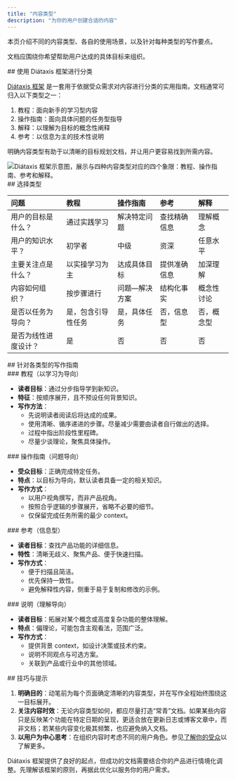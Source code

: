 ```yaml
---
title: "内容类型"
description: "为你的用户创建合适的内容"
---
```


<Tip>
  本页介绍不同的内容类型、各自的使用场景，以及针对每种类型的写作要点。
</Tip>

文档应围绕你希望帮助用户达成的具体目标来组织。

<div id="categorize-using-the-ditaxis-framework">
  ## 使用 Diátaxis 框架进行分类
</div>

[Diátaxis 框架](https://diataxis.fr) 是一套用于依据受众需求对内容进行分类的实用指南。文档通常可归入以下类型之一：

1. 教程：面向新手的学习型内容
2. 操作指南：面向具体问题的任务型指导
3. 解释：以理解为目标的概念性阐释
4. 参考：以信息为主的技术性说明

明确内容类型有助于以清晰的目标规划文档，并让用户更容易找到所需内容。

<Frame>
  <img src="/images/guides/best-practices/diataxis.webp" alt="Diátaxis 框架示意图，展示与四种内容类型对应的四个象限：教程、操作指南、参考和解释。" />
</Frame>

<div id="picking-a-type">
  ## 选择类型
</div>

| 问题                         | 教程                 | 操作指南             | 参考                 | 解释                 |
|:-----------------------------|:---------------------|:---------------------|:---------------------|:---------------------|
| 用户的目标是什么？            | 通过实践学习         | 解决特定问题         | 查找精确信息         | 理解概念             |
| 用户的知识水平？              | 初学者               | 中级                 | 资深                 | 任意水平             |
| 主要关注点是什么？            | 以实操学习为主       | 达成具体目标         | 提供准确信息         | 加深理解             |
| 内容如何组织？                | 按步骤进行           | 问题—解决方案        | 结构化事实           | 概念性讨论           |
| 是否以任务为导向？            | 是，包含引导性任务   | 是，具体任务         | 否，信息型           | 否，概念型           |
| 是否为线性进度设计？          | 是                   | 否                   | 否                   | 否                   |

<div id="writing-for-each-type">
  ## 针对各类型的写作指南
</div>

<div id="tutorials-learning-oriented">
  ### 教程（以学习为导向）
</div>

* **读者目标**：通过分步指导学到新知识。
* **特征**：按顺序展开，且不预设任何背景知识。
* **写作方法**：
  * 先说明读者阅读后将达成的成果。
  * 使用清晰、循序递进的步骤。尽量减少需要由读者自行做出的选择。
  * 过程中指出阶段性里程碑。
  * 尽量少谈理论，聚焦具体操作。

<div id="how-to-guides-problem-oriented">
  ### 操作指南（问题导向）
</div>

* **受众目标**：正确完成特定任务。
* **特点**：以目标为导向，默认读者具备一定的相关知识。
* **写作方式**：
  * 以用户视角撰写，而非产品视角。
  * 按照合乎逻辑的步骤展开，省略不必要的细节。
  * 仅保留完成任务所需的最少 context。

<div id="reference-information-oriented">
  ### 参考（信息型）
</div>

* **读者目标**：查找产品功能的详细信息。
* **特性**：清晰无歧义、聚焦产品、便于快速扫描。
* **写作方式**：
  * 便于扫描且简洁。
  * 优先保持一致性。
  * 避免解释性内容，侧重于易于复制和修改的示例。

<div id="explanation-understanding-oriented">
  ### 说明（理解导向）
</div>

* **读者目标**：拓展对某个概念或高度复杂功能的整体理解。
* **特点**：偏理论，可能包含主观看法，范围广泛。
* **写作方式**：
  * 提供背景 context，如设计决策或技术约束。
  * 说明不同观点与可选方案。
  * 关联到产品或行业中的其他领域。

<div id="tips-and-tricks">
  ## 技巧与提示
</div>

1. **明确目的**：动笔前为每个页面确定清晰的内容类型，并在写作全程始终围绕这一目标展开。
2. **关注内容时效**：无论内容类型如何，都应尽量打造“常青”文档。如果某些内容只是反映某个功能在特定日期的呈现，更适合放在更新日志或博客文章中，而非文档；若某些内容变化极其频繁，也应避免纳入文档。
3. **以用户为中心思考**：在组织内容时考虑不同的用户角色。参见[了解你的受众](/zh/guides/understand-your-audience)以了解更多。

Diátaxis 框架提供了良好的起点，但成功的文档需要结合你的产品进行情境化调整。先理解该框架的原则，再据此优化以服务你的用户需求。